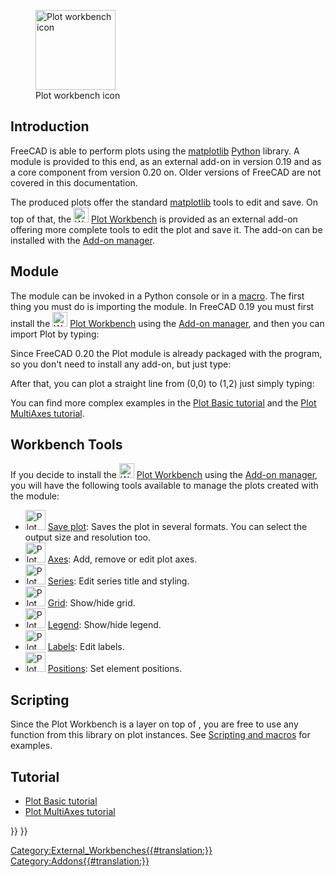 <languages/>

[[Image:Workbench_Plot.svg|thumb|128px|Plot workbench icon]]

{{TOCright}}

== Introduction ==

FreeCAD is able to perform plots using the [https://matplotlib.org/ matplotlib] [[Python|Python]] library. A module is provided to this end, as an external add-on in version 0.19 and as a core component from version 0.20 on. Older versions of FreeCAD are not covered in this documentation.

The produced plots offer the standard [https://matplotlib.org/ matplotlib] tools to edit and save. On top of that, the [[Image:Workbench_Plot.svg|24px]] [[Plot_Workbench|Plot Workbench]] is provided as an external add-on offering more complete tools to edit the plot and save it. The add-on can be installed with the [[Std_AddonMgr|Add-on manager]].

==Module==

The module can be invoked in a Python console or in a [[Macros|macro]]. The first thing you must do is importing the module. In FreeCAD 0.19 you must first install the [[Image:Workbench_Plot.svg|24px]] [[Plot_Workbench|Plot Workbench]] using the [[Std_AddonMgr|Add-on manager]], and then you can import Plot by typing:

{{Code|code=
from freecad.plot import Plot
}}

Since FreeCAD 0.20 the Plot module is already packaged with the program, so you don't need to install any add-on, but just type:

{{Code|code=
from FreeCAD.Plot import Plot
}}

After that, you can plot a straight line from (0,0) to (1,2) just simply typing:

{{Code|code=
Plot.plot([0, 1], [0, 2])
}}

You can find more complex examples in the [[Plot_Basic_tutorial|Plot Basic tutorial]] and the [[Plot_MultiAxes_tutorial|Plot MultiAxes tutorial]].

==Workbench Tools==

If you decide to install the [[Image:Workbench_Plot.svg|24px]] [[Plot_Workbench|Plot Workbench]] using the [[Std_AddonMgr|Add-on manager]], you will have the following tools available to manage the plots created with the module:

* [[Image:Plot_Save.svg|32px]] [[Plot_Save|Save plot]]: Saves the plot in several formats. You can select the output size and resolution too.
* [[Image:Plot_Axes.svg|32px]] [[Plot_Axes|Axes]]: Add, remove or edit plot axes.
* [[Image:Plot_Series.svg|32px]] [[Plot_Series|Series]]: Edit series title and styling.
* [[Image:Plot_Grid.svg|32px]] [[Plot_Grid|Grid]]: Show/hide grid.
* [[Image:Plot_Legend.svg|32px]] [[Plot_Legend|Legend]]: Show/hide legend.
* [[Image:Plot_Labels.svg|32px]] [[Plot_Labels|Labels]]: Edit labels.
* [[Image:Plot_Positions.svg|32px]] [[Plot_Positions|Positions]]: Set element positions.

==Scripting==

Since the Plot Workbench is a layer on top of {{incode|matplotlib}}, you are free to use any function from this library on plot instances. See [[Scripting_and_macros|Scripting and macros]] for examples.

==Tutorial==

* [[Plot_Basic_tutorial|Plot Basic tutorial]]
* [[Plot_MultiAxes_tutorial|Plot MultiAxes tutorial]]


{{Plot_Tools_navi{{#translation:}}}}
{{Userdocnavi{{#translation:}}}}
[[Category:External_Workbenches{{#translation:}}]]
[[Category:Addons{{#translation:}}]]